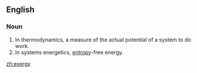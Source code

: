 ==English==

===Noun===
{{wikipedia}}
{{en-noun|exergies|-}}

# In thermodynamics, a measure of the actual potential of a system to do work.
# In systems energetics, [[entropy]]-free energy.

[[zh:exergy]]